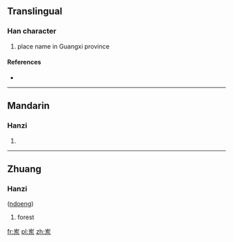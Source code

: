 {{also|崠|崬}}
==Translingual==

===Han character===
{{Han char|rn=46|rad=山|as=05|sn=8|four=|canj=山大木 (UKD)}}

# place name in Guangxi province

====References====
* {{Han ref|kx=0310.071|hdz=10766.090|uh=5CBD|ud=23741}}

----

==Mandarin==

===Hanzi===
{{cmn-hanzi|tra=崬|pin=[[dōng]] ([[dong1]])|wg=tung<sup>1</sup>}}

# {{defn|Mandarin|sort=山05}}

----

==Zhuang==

===Hanzi===
{{infl|za|character}} ([[ndoeng]])

# forest

[[fr:岽]]
[[pl:岽]]
[[zh:岽]]